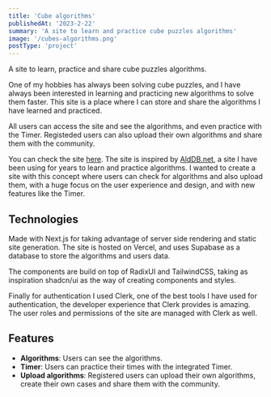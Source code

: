 ```yaml
---
title: 'Cube algorithms'
publishedAt: '2023-2-22'
summary: 'A site to learn and practice cube puzzles algorithms'
image: '/cubes-algorithms.png'
postType: 'project'
---
```


A site to learn, practice and share cube puzzles algorithms.

One of my hobbies has always been solving cube puzzles, and I have always been interested in learning
and practicing new algorithms to solve them faster. This site is a place where I can store and share 
the algorithms I have learned and practiced.

All users can access the site and see the algorithms, and even practice with the Timer. 
Registeded users can also upload their own algorithms and share them with the community.

You can check the site [here](https://cubes.emmanuelbayona.dev/). The site is inspired
by [AldDB.net](http://algdb.net/), a site I have been using for years to learn and practice algorithms. 
I wanted to create a site with this concept where users can check for algorithms and also upload them, with a 
huge focus on the user experience and design, and with new features like the Timer.


## Technologies
Made with Next.js for taking advantage of server side rendering and static site generation.
The site is hosted on Vercel, and uses Supabase as a database to store the algorithms and users data.

The components are build on top of RadixUI and TailwindCSS, taking as inspiration shadcn/ui as the way 
of creating components and styles.

Finally for authentication I used Clerk, one of the best tools I have used for authentication, the developer experience
that Clerk provides is amazing. The user roles and permissions of the site are managed with Clerk as well.

## Features
- **Algorithms**: Users can see the algorithms.
- **Timer**: Users can practice their times with the integrated Timer.
- **Upload algorithms**: Registered users can upload their own algorithms, create their own cases and share them with the community.